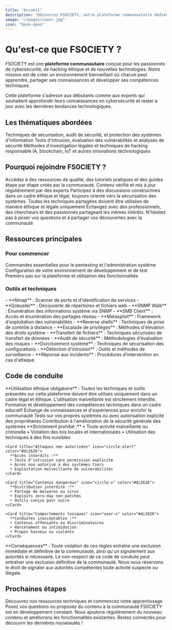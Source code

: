 ```yaml
---
title: "Accueil"
description: "Découvrez FS0CIETY, votre plateforme communautaire dédiée à la cybersécurité, au hacking éthique et aux technologies émergentes. Apprenez, partagez et développez vos compétences avec une communauté passionnée."
image: "/images/cover.jpg"
icon: "book-open"
---
```


# Qu'est-ce que FS0CIETY ?

FS0CIETY est une **plateforme communautaire** conçue pour les passionnés de cybersécurité, de hacking éthique et de nouvelles technologies. Notre mission est de créer un environnement bienveillant où chacun peut apprendre, partager ses connaissances et développer ses compétences techniques.

<Info>
Cette plateforme s'adresse aux débutants comme aux experts qui souhaitent approfondir leurs connaissances en cybersécurité et rester à jour avec les dernières tendances technologiques.
</Info>

## Les thématiques abordées

<CardGroup cols={2}>
  <Card title="Cybersécurité" icon="shield" href="/essentiels/cheatsheet">
    Techniques de sécurisation, audit de sécurité, et protection des systèmes d'information
  </Card>
  <Card title="Pentesting" icon="bug" href="/essentiels/cheatsheet">
    Tests d'intrusion, évaluation des vulnérabilités et analyses de sécurité
  </Card>
  <Card title="Hacking Éthique" icon="user-x">
    Méthodes d'investigation légales et techniques de hacking responsable
  </Card>
  <Card title="Technologies Émergentes" icon="cpu">
    IA, blockchain, IoT et autres innovations technologiques
  </Card>
</CardGroup>

## Pourquoi rejoindre FS0CIETY ?

<Steps>
<Step title="Apprentissage collaboratif">
  Accédez à des ressources de qualité, des tutoriels pratiques et des guides étape par étape créés par la communauté.
  
  <Check>
  Contenu vérifié et mis à jour régulièrement par des experts
  </Check>
</Step>

<Step title="Environnement sécurisé">
  Participez à des discussions constructives dans un cadre éthique et légal, toujours orienté vers la sécurisation des systèmes.
  
  <Warning>
  Toutes les techniques partagées doivent être utilisées de manière éthique et légale uniquement
  </Warning>
</Step>

<Step title="Communauté active">
  Échangez avec des professionnels, des chercheurs et des passionnés partageant les mêmes intérêts.
  
  <Tip>
  N'hésitez pas à poser vos questions et à partager vos découvertes avec la communauté
  </Tip>
</Step>
</Steps>

## Ressources principales

### Pour commencer

<CardGroup cols={3}>
  <Card title="Cheat Sheet" icon="list" href="/essentiels/cheatsheet">
    Commandes essentielles pour le pentesting et l'administration système
  </Card>
  <Card title="Guides de développement" icon="code" href="/developpement">
    Configuration de votre environnement de développement et de test
  </Card>
  <Card title="Indications" icon="compass" href="/indications">
    Premiers pas sur la plateforme et utilisation des fonctionnalités
  </Card>
</CardGroup>

### Outils et techniques

<AccordionGroup>
<Accordion title="Reconnaissance et énumération">
  - **Nmap** : Scanner de ports et d'identification de services
  - **Gobuster** : Découverte de répertoires et fichiers web
  - **SNMP Walk** : Énumération des informations système via SNMP
  - **SMB Client** : Accès et énumération des partages réseau
</Accordion>

<Accordion title="Exploitation et post-exploitation">
  - **Metasploit** : Framework d'exploitation des vulnérabilités
  - **Reverse shells** : Techniques de prise de contrôle à distance
  - **Escalade de privilèges** : Méthodes d'élévation des droits système
  - **Transfert de fichiers** : Techniques sécurisées de transfert de données
</Accordion>

<Accordion title="Sécurisation et défense">
  - **Audit de sécurité** : Méthodologies d'évaluation des risques
  - **Durcissement système** : Techniques de sécurisation des configurations
  - **Détection d'intrusion** : Outils et méthodes de surveillance
  - **Réponse aux incidents** : Procédures d'intervention en cas d'attaque
</Accordion>
</AccordionGroup>

## Code de conduite

<Warning>
**Utilisation éthique obligatoire** : Toutes les techniques et outils présentés sur cette plateforme doivent être utilisés uniquement dans un cadre légal et éthique. L'utilisation malveillante est strictement interdite.
</Warning>

<Tabs>
<Tab title="Nous encourageons">
  <CardGroup cols={2}>
    <Card title="Apprentissage continu" icon="book-open">
      Formation et développement des compétences techniques dans un cadre éducatif
    </Card>
    <Card title="Partage constructif" icon="users">
      Échange de connaissances et d'expériences pour enrichir la communauté
    </Card>
    <Card title="Tests autorisés" icon="circle-check-big">
      Tests sur vos propres systèmes ou avec autorisation explicite des propriétaires
    </Card>
    <Card title="Sécurité collective" icon="shield">
      Contribution à l'amélioration de la sécurité générale des systèmes
    </Card>
  </CardGroup>
</Tab>

<Tab title="Nous interdisons">
  <CardGroup cols={2}>
    <Card title="Activités illégales" icon="ban" color="#dc2626">
      **Strictement prohibé :**
      • Toute activité malveillante ou criminelle
      • Violation des lois locales et internationales
      • Utilisation des techniques à des fins nuisibles
    </Card>
    
    <Card title="Attaques non autorisées" icon="circle-alert" color="#dc2626">
      **Accès interdits :**
      • Tests d'intrusion sans permission explicite
      • Accès non autorisé à des systèmes tiers
      • Exploitation malveillante de vulnérabilités
    </Card>
    
    <Card title="Contenus dangereux" icon="circle-x" color="#dc2626">
      **Distribution interdite :**
      • Partage de malwares ou virus
      • Exploits zero-day non patchés
      • Outils conçus pour nuire
    </Card>
    
    <Card title="Comportements toxiques" icon="user-x" color="#dc2626">
      **Conduites inacceptables :**
      • Contenus offensants ou discriminatoires
      • Harcèlement ou intimidation
      • Propos haineux ou violents
    </Card>
  </CardGroup>

  <Warning>
  **Conséquences** : Toute violation de ces règles entraîne une exclusion immédiate et définitive de la communauté, ainsi qu'un signalement aux autorités si nécessaire.
  </Warning>
</Tab>
</Tabs>

<Note>
Le non-respect de ce code de conduite peut entraîner une exclusion définitive de la communauté. Nous nous réservons le droit de signaler aux autorités compétentes toute activité suspecte ou illégale.
</Note>

## Prochaines étapes

<CardGroup cols={2}>
  <Card title="Explorer les guides" icon="book-open" href="/essentiels/cheatsheet">
    Découvrez nos ressources techniques et commencez votre apprentissage
  </Card>
  <Card title="Nous contacter" icon="mail" href="mailto:contact@fs0ciety.uk">
    Posez vos questions ou proposez du contenu à la communauté
  </Card>
</CardGroup>

<Note>
FS0CIETY est en développement constant. Nous ajoutons régulièrement du nouveau contenu et améliorons les fonctionnalités existantes. Restez connectés pour découvrir les dernières nouveautés !
</Note>